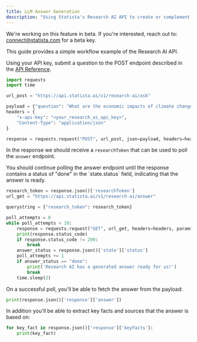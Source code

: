 ```yaml
---
title: LLM Answer Generation
description: "Using Statista's Research AI API to create or complement a chatbot"
---
```


<Info>
  We're working on this feature in beta. If you're interested, reach out to:
  <a href="mailto:connect@statista.com">connect@statista.com</a> for a beta key.
</Info>

This guide provides a simple workflow example of the Research AI API.

Using your API key, submit a question to the POST endpoint described in the <a
href="/api-reference/introduction">API Reference</a>.

```python
import requests
import time

url_post = "https://api.statista.ai/v1/research-ai/ask"

payload = {"question": "What are the economic impacts of climate change in Europe?"}
headers = {
    "x-api-key": "<your_research_ai_api_key>",
    "Content-Type": "application/json"
}

response = requests.request("POST", url_post, json=payload, headers=headers)
```

In the response we should receive a `researchToken` that can be used to poll the
`answer` endpoint.

<Info>
  You should continue polling the answer endpoint until the response contains a status of "done" in
  the `state.status` field, indicating that the answer is ready.
</Info>

```python
research_token = response.json()['researchToken']
url_get = "https://api.statista.ai/v1/research-ai/answer"

querystring = {"research_token": research_token}

poll_attempts = 0
while poll_attempts < 10:
    response = requests.request("GET", url_get, headers=headers, params=querystring)
    print(response.status_code)
    if response.status_code != 200:
        break
    answer_status = response.json()['state']['status']
    poll_attempts += 1
    if answer_status == "done":
        print('Research AI has a generated answer ready for us!')
        break
    time.sleep(2)
```

On a successful poll, you'll be able to fetch the answer from the payload:

```python
print(response.json()['response']['answer'])
```

In addition you'll be able to extract key facts and sources that the answer is based on:

```python
for key_fact in response.json()['response']['keyFacts']:
    print(key_fact)
```
